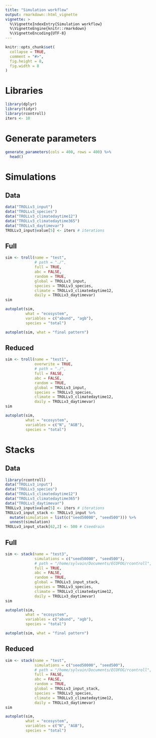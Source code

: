 ```yaml
---
title: "Simulation workflow"
output: rmarkdown::html_vignette
vignette: >
  %\VignetteIndexEntry{Simulation workflow}
  %\VignetteEngine{knitr::rmarkdown}
  %\VignetteEncoding{UTF-8}
---
```


```r
knitr::opts_chunk$set(
  collapse = TRUE,
  comment = "#>",
  fig.height = 8,
  fig.width = 8
)
```

# Libraries

```r
library(dplyr)
library(tidyr)
library(rcontroll)
iters <- 10
```


# Generate parameters

```r
generate_parameters(cols = 400, rows = 400) %>% 
  head()
```

# Simulations

## Data

```r
data("TROLLv3_input")
data("TROLLv3_species")
data("TROLLv3_climatedaytime12")
data("TROLLv3_climatedaytime365")
data("TROLLv3_daytimevar")
TROLLv3_input$value[5] <- iters # iterations
```

## Full

```r
sim <- troll(name = "test",
             # path = "./",
             full = TRUE,
             abc = FALSE, 
             random = TRUE,
             global = TROLLv3_input,
             species = TROLLv3_species,
             climate = TROLLv3_climatedaytime12,
             daily = TROLLv3_daytimevar)
sim
```

```r
autoplot(sim, 
         what = "ecosystem", 
         variables = c("abund", "agb"), 
         species = "total")
```

```r
autoplot(sim, what = "final pattern")
```

## Reduced

```r
sim <- troll(name = "test1",
             overwrite = TRUE,   
             # path = "./",
             full = FALSE,
             abc = FALSE, 
             random = TRUE,
             global = TROLLv3_input,
             species = TROLLv3_species,
             climate = TROLLv3_climatedaytime12,
             daily = TROLLv3_daytimevar)
sim
```

```r
autoplot(sim, 
         what = "ecosystem", 
         variables = c("N", "AGB"), 
         species = "total")
```

# Stacks

## Data

```r
library(rcontroll)
data("TROLLv3_input")
data("TROLLv3_species")
data("TROLLv3_climatedaytime12")
data("TROLLv3_climatedaytime365")
data("TROLLv3_daytimevar")
TROLLv3_input$value[5] <- iters # iterations
TROLLv3_input_stack <- TROLLv3_input %>% 
  mutate(simulation = list(c("seed50000", "seed500"))) %>% 
  unnest(simulation)
TROLLv3_input_stack[62,2] <- 500 # Cseedrain
```

## Full

```r
sim <- stack(name = "test3", 
             simulations = c("seed50000", "seed500"),
             # path = "/home/sylvain/Documents/ECOFOG/rcontroll",
             full = TRUE,
             abc = FALSE,
             random = TRUE,
             global = TROLLv3_input_stack,
             species = TROLLv3_species,
             climate = TROLLv3_climatedaytime12,
             daily = TROLLv3_daytimevar)
sim
```

```r
autoplot(sim, 
         what = "ecosystem", 
         variables = c("abund", "agb"), 
         species = "total")
```

```r
autoplot(sim, what = "final pattern")
```

## Reduced

```r
sim <- stack(name = "test",
             simulations = c("seed50000", "seed500"),
             # path = "/home/sylvain/Documents/ECOFOG/rcontroll",
             full = FALSE,
             abc = FALSE, 
             random = TRUE,
             global = TROLLv3_input_stack,
             species = TROLLv3_species,
             climate = TROLLv3_climatedaytime12,
             daily = TROLLv3_daytimevar)
sim
```

```r
autoplot(sim, 
         what = "ecosystem", 
         variables = c("N", "AGB"), 
         species = "total")
```
